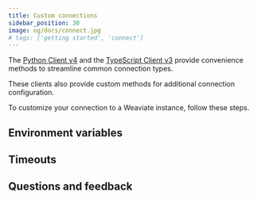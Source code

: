 ```yaml
---
title: Custom connections
sidebar_position: 30
image: og/docs/connect.jpg
# tags: ['getting started', 'connect']
---
```




The [Python Client v4](/developers/weaviate/client-libraries/python) and the [TypeScript Client v3](/developers/weaviate/client-libraries/typescript/typescript-v3) provide convenience methods to streamline common connection types.

These clients also provide custom methods for additional connection configuration.

To customize your connection to a Weaviate instance, follow these steps.


## Environment variables


<EnvVarsHowto/>

## Timeouts


<GRPCTimeouts/>

## Questions and feedback


<DocsFeedback/>
